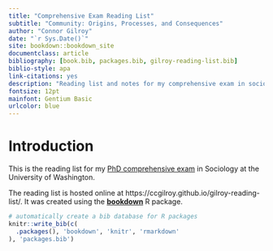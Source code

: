 ```yaml
---
title: "Comprehensive Exam Reading List"
subtitle: "Community: Origins, Processes, and Consequences"
author: "Connor Gilroy"
date: "`r Sys.Date()`"
site: bookdown::bookdown_site
documentclass: article
bibliography: [book.bib, packages.bib, gilroy-reading-list.bib]
biblio-style: apa
link-citations: yes
description: "Reading list and notes for my comprehensive exam in sociology at the University of Washington."
fontsize: 12pt
mainfont: Gentium Basic
urlcolor: blue
---
```


# Introduction {-}

This is the reading list for my [PhD comprehensive exam](https://soc.washington.edu/phd-comprehensive-exam) in Sociology at the University of Washington.

The reading list is hosted online at https://ccgilroy.github.io/gilroy-reading-list/. It was created using the [**bookdown**](https://bookdown.org/) R package.

```r
# automatically create a bib database for R packages
knitr::write_bib(c(
  .packages(), 'bookdown', 'knitr', 'rmarkdown'
), 'packages.bib')
```
